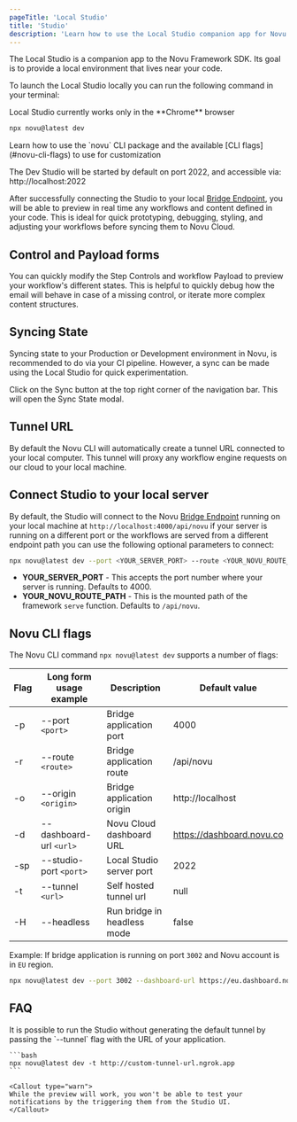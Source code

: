 ```yaml
---
pageTitle: 'Local Studio'
title: 'Studio'
description: 'Learn how to use the Local Studio companion app for Novu Framework SDK'
---
```



The Local Studio is a companion app to the Novu Framework SDK. Its goal is to provide a local environment that lives near your code.

To launch the Local Studio locally you can run the following command in your terminal:

<Callout type="warn">
  Local Studio currently works only in the **Chrome** browser
</Callout>

```bash
npx novu@latest dev
```

<Callout type="info">
  Learn how to use the `novu` CLI package and the available [CLI flags](#novu-cli-flags) to use for
  customization
</Callout>

The Dev Studio will be started by default on port 2022, and accessible via: http://localhost:2022

After successfully connecting the Studio to your local [Bridge Endpoint](/framework/endpoint), you will be able to preview in real time any workflows and content defined in your code. This is ideal for quick prototyping, debugging, styling, and adjusting your workflows before syncing them to Novu Cloud.

## Control and Payload forms

You can quickly modify the Step Controls and workflow Payload to preview your workflow's different states. This is helpful to quickly debug how the email will behave in case of a missing control, or iterate more complex content structures.

## Syncing State

Syncing state to your Production or Development environment in Novu, is recommended to do via your CI pipeline. However, a sync can be made using the Local Studio for quick experimentation.

Click on the Sync button at the top right corner of the navigation bar. This will open the Sync State modal.

## Tunnel URL

By default the Novu CLI will automatically create a tunnel URL connected to your local computer. This tunnel will proxy any workflow engine requests on our cloud to your local machine.

## Connect Studio to your local server

By default, the Studio will connect to the Novu [Bridge Endpoint](/framework/endpoint) running on your local machine at `http://localhost:4000/api/novu` if your server is running on a different port or the workflows are served from a different endpoint path you can use the following optional parameters to connect:

```bash
npx novu@latest dev --port <YOUR_SERVER_PORT> --route <YOUR_NOVU_ROUTE_PATH>
```

- **YOUR_SERVER_PORT** - This accepts the port number where your server is running. Defaults to 4000.
- **YOUR_NOVU_ROUTE_PATH** - This is the mounted path of the framework `serve` function. Defaults to `/api/novu`.

## Novu CLI flags

The Novu CLI command `npx novu@latest dev` supports a number of flags:

| Flag | Long form usage example | Description                 | Default value                |
| ---- | ----------------------- | --------------------------- | ---------------------------- |
| -p   | --port `<port>`         | Bridge application port     | 4000                         |
| -r   | --route `<route>`       | Bridge application route    | /api/novu                    |
| -o   | --origin `<origin>`     | Bridge application origin   | http://localhost             |
| -d   | --dashboard-url `<url>` | Novu Cloud dashboard URL    | https://dashboard.novu.co |
| -sp  | --studio-port `<port>`  | Local Studio server port    | 2022                         |
| -t   | --tunnel `<url>`        | Self hosted tunnel url      | null                         |
| -H   | --headless              | Run bridge in headless mode | false                        |

Example: If bridge application is running on port `3002` and Novu account is in `EU` region.

```bash
npx novu@latest dev --port 3002 --dashboard-url https://eu.dashboard.novu.co
```

## FAQ

<Accordions>
  <Accordion title="Running Studio without a tunnel">
    It is possible to run the Studio without generating the default tunnel by passing the `--tunnel` flag with the URL of your application.

    ```bash
    npx novu@latest dev -t http://custom-tunnel-url.ngrok.app
    ```

    <Callout type="warn">
    While the preview will work, you won't be able to test your notifications by the triggering them from the Studio UI.
    </Callout>

  </Accordion>
</Accordions>
